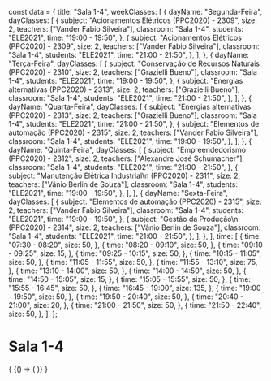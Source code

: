 const data = {
  title: "Sala 1-4",
  weekClasses: [
    {
      dayName: "Segunda-Feira",
      dayClasses: [
        {
          subject: "Acionamentos Elétricos (PPC2020) - 2309",
          size: 2,
          teachers: ["Vander Fabio Silveira"],
          classroom: "Sala 1-4",
          students: "ELE2021",
          time: "19:00 - 19:50",
        },
        {
          subject: "Acionamentos Elétricos (PPC2020) - 2309",
          size: 2,
          teachers: ["Vander Fabio Silveira"],
          classroom: "Sala 1-4",
          students: "ELE2021",
          time: "21:00 - 21:50",
        },
      ],
    },
    {
      dayName: "Terça-Feira",
      dayClasses: [
        {
          subject: "Conservação de Recursos Naturais (PPC2020) - 2310",
          size: 2,
          teachers: ["Grazielli Bueno"],
          classroom: "Sala 1-4",
          students: "ELE2021",
          time: "19:00 - 19:50",
        },
        {
          subject: "Energias alternativas (PPC2020) - 2313",
          size: 2,
          teachers: ["Grazielli Bueno"],
          classroom: "Sala 1-4",
          students: "ELE2021",
          time: "21:00 - 21:50",
        },
      ],
    },
    {
      dayName: "Quarta-Feira",
      dayClasses: [
        {
          subject: "Energias alternativas (PPC2020) - 2313",
          size: 2,
          teachers: ["Grazielli Bueno"],
          classroom: "Sala 1-4",
          students: "ELE2021",
          time: "21:00 - 21:50",
        },
        {
          subject: "Elementos de automação (PPC2020) - 2315",
          size: 2,
          teachers: ["Vander Fabio Silveira"],
          classroom: "Sala 1-4",
          students: "ELE2021",
          time: "19:00 - 19:50",
        },
      ],
    },
    {
      dayName: "Quinta-Feira",
      dayClasses: [
        {
          subject: "Empreendedorismo (PPC2020) - 2312",
          size: 2,
          teachers: ["Alexandre José Schumacher"],
          classroom: "Sala 1-4",
          students: "ELE2021",
          time: "21:00 - 21:50",
        },
        {
          subject: "Manutenção Elétrica Industrial\n (PPC2020) - 2311",
          size: 2,
          teachers: ["Vânio Berlin de Souza"],
          classroom: "Sala 1-4",
          students: "ELE2021",
          time: "19:00 - 19:50",
        },
      ],
    },
    {
      dayName: "Sexta-Feira",
      dayClasses: [
        {
          subject: "Elementos de automação (PPC2020) - 2315",
          size: 2,
          teachers: ["Vander Fabio Silveira"],
          classroom: "Sala 1-4",
          students: "ELE2021",
          time: "19:00 - 19:50",
        },
        {
          subject: "Gestão da Produção\n (PPC2020) - 2314",
          size: 2,
          teachers: ["Vânio Berlin de Souza"],
          classroom: "Sala 1-4",
          students: "ELE2021",
          time: "21:00 - 21:50",
        },
      ],
    },
  ],
  time: [
    {
      time: "07:30 - 08:20",
      size: 50,
    },
    {
      time: "08:20 - 09:10",
      size: 50,
    },
    {
      time: "09:10 - 09:25",
      size: 15,
    },
    {
      time: "09:25 - 10:15",
      size: 50,
    },
    {
      time: "10:15 - 11:05",
      size: 50,
    },
    {
      time: "11:05 - 11:55",
      size: 50,
    },
    {
      time: "11:55 - 13:10",
      size: 75,
    },
    {
      time: "13:10 - 14:00",
      size: 50,
    },
    {
      time: "14:00 - 14:50",
      size: 50,
    },
    {
      time: "14:50 - 15:05",
      size: 15,
    },
    {
      time: "15:05 - 15:55",
      size: 50,
    },
    {
      time: "15:55 - 16:45",
      size: 50,
    },
    {
      time: "16:45 - 19:00",
      size: 135,
    },
    {
      time: "19:00 - 19:50",
      size: 50,
    },
    {
      time: "19:50 - 20:40",
      size: 50,
    },
    {
      time: "20:40 - 21:00",
      size: 20,
    },
    {
      time: "21:00 - 21:50",
      size: 50,
    },
    {
      time: "21:50 - 22:40",
      size: 50,
    },
  ],
};

# Sala 1-4

<div>
  {
    <BrowserOnly>
      {() => (
        <Grid
          title={data.title}
          weekClasses={data.weekClasses}
          time={data.time}
        />
      )}
    </BrowserOnly>
  }
</div>
